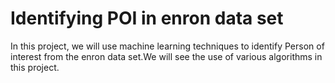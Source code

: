 # Identifying POI in enron data set

In this project, we will use machine learning techniques to identify Person of interest
from the enron data set.We will see the use of various algorithms in this project.